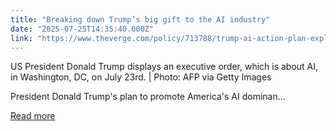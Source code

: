 ```yaml
---
title: "Breaking down Trump’s big gift to the AI industry"
date: "2025-07-25T14:35:40.000Z"
link: "https://www.theverge.com/policy/713788/trump-ai-action-plan-explainer"
---
```


US President Donald Trump displays an executive order, which is about AI, in Washington, DC, on July 23rd. | Photo: AFP via Getty Images	

President Donald Trump's plan to promote America's AI dominan...

[Read more](https://www.theverge.com/policy/713788/trump-ai-action-plan-explainer)
